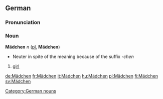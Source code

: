 ==German==
===Pronunciation===
{{IPA|[ˈmɛːtçən]}}
===Noun===
'''Mädchen''' ''n'' ([[plural|pl.]] '''Mädchen''')
*Neuter in spite of the meaning because of the suffix ''-chen''
#[[girl]]

[[Category:German nouns]]

[[de:Mädchen]]
[[fr:Mädchen]]
[[it:Mädchen]]
[[hu:Mädchen]]
[[pl:Mädchen]]
[[fi:Mädchen]]
[[sv:Mädchen]]